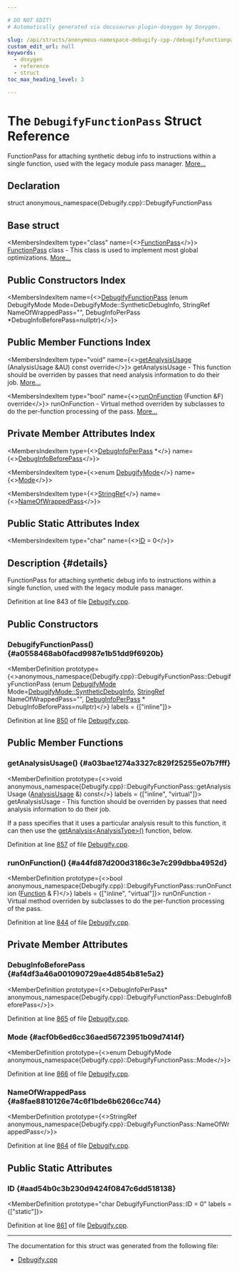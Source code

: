 ```yaml
---

# DO NOT EDIT!
# Automatically generated via docusaurus-plugin-doxygen by Doxygen.

slug: /api/structs/anonymous-namespace-debugify-cpp-/debugifyfunctionpass
custom_edit_url: null
keywords:
  - doxygen
  - reference
  - struct
toc_max_heading_level: 3

---
```





# The `DebugifyFunctionPass` Struct Reference

<DoxygenPage pluginConfig={pluginConfig}>

FunctionPass for attaching synthetic debug info to instructions within a single function, used with the legacy module pass manager. <a href="#details">More...</a>

## Declaration

<CodeBlock>struct anonymous_namespace{Debugify.cpp}::DebugifyFunctionPass</CodeBlock>

## Base struct

<MembersIndex>

<MembersIndexItem
  type="class"
  name={<><a href="/docs/api/classes/llvm/functionpass">FunctionPass</a></>}>
<a href="/docs/api/classes/llvm/functionpass">FunctionPass</a> class - This class is used to implement most global optimizations. <a href="/docs/api/classes/llvm/functionpass/#details">More...</a>
</MembersIndexItem>

</MembersIndex>

## Public Constructors Index

<MembersIndex>

<MembersIndexItem
  name={<><a href="#a0558468ab0facd9987e1b51dd9f6920b">DebugifyFunctionPass</a> (enum DebugifyMode Mode=DebugifyMode::SyntheticDebugInfo, StringRef NameOfWrappedPass=&quot;&quot;, DebugInfoPerPass &#42;DebugInfoBeforePass=nullptr)</>}>
</MembersIndexItem>

</MembersIndex>

## Public Member Functions Index

<MembersIndex>

<MembersIndexItem
  type="void"
  name={<><a href="#a03bae1274a3327c829f25255e07b7fff">getAnalysisUsage</a> (AnalysisUsage &amp;AU) const override</>}>
getAnalysisUsage - This function should be overriden by passes that need analysis information to do their job. <a href="#a03bae1274a3327c829f25255e07b7fff">More...</a>
</MembersIndexItem>

<MembersIndexItem
  type="bool"
  name={<><a href="#a44fd87d200d3186c3e7c299dbba4952d">runOnFunction</a> (Function &amp;F) override</>}>
runOnFunction - Virtual method overriden by subclasses to do the per-function processing of the pass. <a href="#a44fd87d200d3186c3e7c299dbba4952d">More...</a>
</MembersIndexItem>

</MembersIndex>

## Private Member Attributes Index

<MembersIndex>

<MembersIndexItem
  type={<><a href="/docs/api/structs/debuginfoperpass">DebugInfoPerPass</a> &#42;</>}
  name={<><a href="#af4df3a46a001090729ae4d854b81e5a2">DebugInfoBeforePass</a></>}>
</MembersIndexItem>

<MembersIndexItem
  type={<>enum <a href="/docs/api/files/include/include/llvm/include/llvm/transforms/include/llvm/transforms/utils/debugify-h/#a050aa76ace891cf5971722766fe14b1b">DebugifyMode</a></>}
  name={<><a href="#acf0b6ed6cc36aed56723951b09d7414f">Mode</a></>}>
</MembersIndexItem>

<MembersIndexItem
  type={<><a href="/docs/api/classes/llvm/stringref">StringRef</a></>}
  name={<><a href="#a8fae8810126e74c6f1bde6b6266cc744">NameOfWrappedPass</a></>}>
</MembersIndexItem>

</MembersIndex>

## Public Static Attributes Index

<MembersIndex>

<MembersIndexItem
  type="char"
  name={<><a href="#aad54b0c3b230d9424f0847c6dd518138">ID</a> = 0</>}>
</MembersIndexItem>

</MembersIndex>

## Description {#details}

FunctionPass for attaching synthetic debug info to instructions within a single function, used with the legacy module pass manager.

Definition at line 843 of file <a href="/docs/api/files/lib/lib/transforms/lib/transforms/utils/debugify-cpp">Debugify.cpp</a>.

<SectionDefinition>

## Public Constructors

### DebugifyFunctionPass() {#a0558468ab0facd9987e1b51dd9f6920b}

<MemberDefinition
  prototype={<>anonymous&#95;namespace&#123;Debugify.cpp&#125;::DebugifyFunctionPass::DebugifyFunctionPass (enum <a href="/docs/api/files/include/include/llvm/include/llvm/transforms/include/llvm/transforms/utils/debugify-h/#a050aa76ace891cf5971722766fe14b1b">DebugifyMode</a> Mode=<a href="/docs/api/files/include/include/llvm/include/llvm/transforms/include/llvm/transforms/utils/debugify-h/#a050aa76ace891cf5971722766fe14b1ba190149ba9d0bdf2c7ceac37a3128952b">DebugifyMode::SyntheticDebugInfo</a>, <a href="/docs/api/classes/llvm/stringref">StringRef</a> NameOfWrappedPass=&quot;&quot;, <a href="/docs/api/structs/debuginfoperpass">DebugInfoPerPass</a> &#42; DebugInfoBeforePass=nullptr)</>}
  labels = {["inline"]}>

Definition at line <a href="/docs/api/files/lib/lib/transforms/lib/transforms/utils/debugify-cpp/#l00850">850</a> of file <a href="/docs/api/files/lib/lib/transforms/lib/transforms/utils/debugify-cpp">Debugify.cpp</a>.
</MemberDefinition>

</SectionDefinition>

<SectionDefinition>

## Public Member Functions

### getAnalysisUsage() {#a03bae1274a3327c829f25255e07b7fff}

<MemberDefinition
  prototype={<>void anonymous&#95;namespace&#123;Debugify.cpp&#125;::DebugifyFunctionPass::getAnalysisUsage (<a href="/docs/api/classes/llvm/analysisusage">AnalysisUsage</a> &amp;) const</>}
  labels = {["inline", "virtual"]}>
getAnalysisUsage - This function should be overriden by passes that need analysis information to do their job.

If a pass specifies that it uses a particular analysis result to this function, it can then use the <a href="/docs/api/classes/llvm/pass/#a4863e5e463fb79955269fbf7fbf52b80">getAnalysis&lt;AnalysisType&gt;()</a> function, below.

Definition at line <a href="/docs/api/files/lib/lib/transforms/lib/transforms/utils/debugify-cpp/#l00857">857</a> of file <a href="/docs/api/files/lib/lib/transforms/lib/transforms/utils/debugify-cpp">Debugify.cpp</a>.
</MemberDefinition>

### runOnFunction() {#a44fd87d200d3186c3e7c299dbba4952d}

<MemberDefinition
  prototype={<>bool anonymous&#95;namespace&#123;Debugify.cpp&#125;::DebugifyFunctionPass::runOnFunction (<a href="/docs/api/classes/llvm/function">Function</a> &amp; F)</>}
  labels = {["inline", "virtual"]}>
runOnFunction - Virtual method overriden by subclasses to do the per-function processing of the pass.

Definition at line <a href="/docs/api/files/lib/lib/transforms/lib/transforms/utils/debugify-cpp/#l00844">844</a> of file <a href="/docs/api/files/lib/lib/transforms/lib/transforms/utils/debugify-cpp">Debugify.cpp</a>.
</MemberDefinition>

</SectionDefinition>

<SectionDefinition>

## Private Member Attributes

### DebugInfoBeforePass {#af4df3a46a001090729ae4d854b81e5a2}

<MemberDefinition
  prototype={<>DebugInfoPerPass&#42; anonymous&#95;namespace&#123;Debugify.cpp&#125;::DebugifyFunctionPass::DebugInfoBeforePass</>}>

Definition at line <a href="/docs/api/files/lib/lib/transforms/lib/transforms/utils/debugify-cpp/#l00865">865</a> of file <a href="/docs/api/files/lib/lib/transforms/lib/transforms/utils/debugify-cpp">Debugify.cpp</a>.
</MemberDefinition>

### Mode {#acf0b6ed6cc36aed56723951b09d7414f}

<MemberDefinition
  prototype={<>enum DebugifyMode anonymous&#95;namespace&#123;Debugify.cpp&#125;::DebugifyFunctionPass::Mode</>}>

Definition at line <a href="/docs/api/files/lib/lib/transforms/lib/transforms/utils/debugify-cpp/#l00866">866</a> of file <a href="/docs/api/files/lib/lib/transforms/lib/transforms/utils/debugify-cpp">Debugify.cpp</a>.
</MemberDefinition>

### NameOfWrappedPass {#a8fae8810126e74c6f1bde6b6266cc744}

<MemberDefinition
  prototype={<>StringRef anonymous&#95;namespace&#123;Debugify.cpp&#125;::DebugifyFunctionPass::NameOfWrappedPass</>}>

Definition at line <a href="/docs/api/files/lib/lib/transforms/lib/transforms/utils/debugify-cpp/#l00864">864</a> of file <a href="/docs/api/files/lib/lib/transforms/lib/transforms/utils/debugify-cpp">Debugify.cpp</a>.
</MemberDefinition>

</SectionDefinition>

<SectionDefinition>

## Public Static Attributes

### ID {#aad54b0c3b230d9424f0847c6dd518138}

<MemberDefinition
  prototype="char DebugifyFunctionPass::ID = 0"
  labels = {["static"]}>

Definition at line <a href="/docs/api/files/lib/lib/transforms/lib/transforms/utils/debugify-cpp/#l00861">861</a> of file <a href="/docs/api/files/lib/lib/transforms/lib/transforms/utils/debugify-cpp">Debugify.cpp</a>.
</MemberDefinition>

</SectionDefinition>

<hr/>

The documentation for this struct was generated from the following file:

<ul>
<li><a href="/docs/api/files/lib/lib/transforms/lib/transforms/utils/debugify-cpp">Debugify.cpp</a></li>
</ul>

</DoxygenPage>
